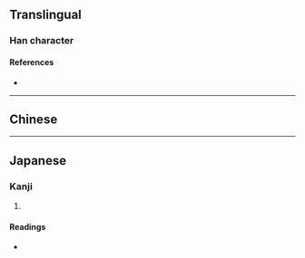 {{character info/new}}
==Translingual==

===Han character===
{{Han char|rn=30|rad=口|as=13|sn=16|four=|canj=IOGR,XIOGR|ids=⿸广⿱⿰亻隹口}}

====References====
* {{Han ref|kx=0209.180|dkj=04352|dj=0432.040|hdz=10693.100|uh=565F|ud=22111}}

----

==Chinese==
{{zh-see|應|v}}

----

==Japanese==

===Kanji===
{{ja-kanji|grade=|rs=口13}}

# {{defn|lang=ja|sort=口13}}

====Readings====
* {{ja-readings|on=[[よう]] (yō)|kun=}}